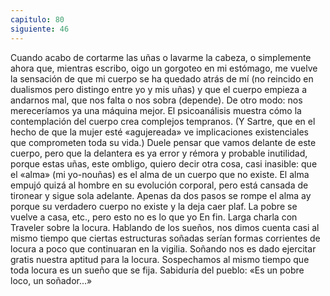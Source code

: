 ```yaml
---
capitulo: 80
siguiente: 46
---
```


Cuando acabo de cortarme las uñas o lavarme la cabeza, o simplemente ahora
que, mientras escribo, oigo un gorgoteo en mi estómago, me vuelve la sensación
de que mi cuerpo se ha quedado atrás de mí (no reincido en dualismos pero
distingo entre yo y mis uñas) y que el cuerpo empieza a andarnos mal, que nos
falta o nos sobra (depende).
De otro modo: nos mereceríamos ya una máquina mejor. El psicoanálisis
muestra cómo la contemplación del cuerpo crea complejos tempranos. (Y Sartre,
que en el hecho de que la mujer esté «agujereada» ve implicaciones existenciales
que comprometen toda su vida.) Duele pensar que vamos delante de este cuerpo,
pero que la delantera es ya error y rémora y probable inutilidad, porque estas
uñas, este ombligo, quiero decir otra cosa, casi inasible: que el «alma» (mi yo-nouñas) es el alma de un cuerpo que no existe. El alma empujó quizá al hombre en
su evolución corporal, pero está cansada de tironear y sigue sola adelante.
Apenas da dos pasos se rompe el alma ay porque su verdadero cuerpo no existe
y la deja caer plaf.
La pobre se vuelve a casa, etc., pero esto no es lo que yo En fin.
Larga charla con Traveler sobre la locura. Hablando de los sueños, nos dimos
cuenta casi al mismo tiempo que ciertas estructuras soñadas serían formas
corrientes de locura a poco que continuaran en la vigilia. Soñando nos es dado
ejercitar gratis nuestra aptitud para la locura. Sospechamos al mismo tiempo que
toda locura es un sueño que se fija. Sabiduría del pueblo: «Es un pobre loco, un
soñador...»

